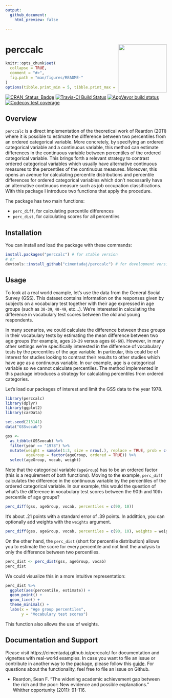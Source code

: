 ---
output:
  github_document:
    html_preview: false

---
# perccalc <a href='https://cimentadaj.github.io/perccalc/'><img src='man/figures/logo/logo_hex.png' align="right" height="150" /></a>

```{r, echo = FALSE}
knitr::opts_chunk$set(
  collapse = TRUE,
  comment = "#>",
  fig.path = "man/figures/README-"
)
options(tibble.print_min = 5, tibble.print_max = 5)
```

[![CRAN_Status_Badge](http://www.r-pkg.org/badges/version/perccalc)](http://cran.r-project.org/package=perccalc)
[![Travis-CI Build Status](https://travis-ci.org/cimentadaj/perccalc.svg?branch=master)](https://travis-ci.org/cimentadaj/perccalc)
[![AppVeyor build status](https://ci.appveyor.com/api/projects/status/github/cimentadaj/perccalc?branch=master&svg=true)](https://ci.appveyor.com/project/cimentadaj/perccalc)
[![Codecov test coverage](https://codecov.io/gh/cimentadaj/perccalc/branch/master/graph/badge.svg)](https://codecov.io/gh/cimentadaj/perccalc?branch=master)


## Overview

`perccalc` is a direct implementation of the theoretical work of Reardon (2011) where it is possible to estimate the difference between two percentiles from an ordered categorical variable. More
concretely, by specifying an ordered categorical variable and a continuous variable, this method can estimate differences in the continuous variable between percentiles of the ordered categorical
variable. This brings forth a relevant strategy to contrast ordered categorical variables which
usually have alternative continuous measures to the percentiles of the continuous measures. Moreover, this opens an avenue for calculating percentile distributions and percentile differences for ordered categorical variables which don't necessarily have an alternative continuous measure such as job occupation classifications. With this package I introduce two functions that apply the procedure.

The package has two main functions:

* `perc_diff`, for calculating percentile differences
* `perc_dist`, for calculating scores for all percentiles

## Installation

You can install and load the package with these commands:

```{r, eval = FALSE}
install.packages("perccalc") # for stable version
# or
devtools::install_github("cimentadaj/perccalc") # for development version
```

## Usage

To look at a real world example, let's use the data from the General Social Survey (GSS). This dataset contains information on the responses given by subjects on a vocabulary test together with their age expressed in age groups (such as `30-39`, `40-49`, etc...). We're interested in calculating the difference in vocabulary test scores between the old and young respondents.

In many scenarios, we could calculate the difference between these groups in their vocabulary tests by estimating the mean difference between two age groups (for example, ages `20-29` versus ages `60-69`). However, in many other settings we're specifically interested in the difference of vocabulary tests by the percentiles of the age variable. In particular, this could be of interest for studies looking to contrast their results to other studies which have age as a continuous variable. In our example, age is a categorical variable so we cannot calculate percentiles. The method implemented in this package introduces a strategy for calculating percentiles from ordered categories.

Let's load our packages of interest and limit the GSS data to the year 1978.

```{r, message = FALSE, warning = FALSE}
library(perccalc)
library(dplyr)
library(ggplot2)
library(carData)

set.seed(213141)
data("GSSvocab")

gss <- 
  as_tibble(GSSvocab) %>% 
  filter(year == "1978") %>% 
  mutate(weight = sample(1:3, size = nrow(.), replace = TRUE, prob = c(0.1, 0.5, 0.4)),
         ageGroup = factor(ageGroup, ordered = TRUE)) %>%
  select(ageGroup, vocab, weight)
```

Note that the categorical variable (`ageGroup`) has to be an ordered factor (this is a requirement of both functions). Moving to the example, `perc_diff` calculates the difference in the continuous variable by the percentiles of the ordered categorical variable. In our example, this would the question of what's the difference in vocabulary test scores between the 90th and 10th percentile of age groups?

```{r}
perc_diff(gss, ageGroup, vocab, percentiles = c(90, 10))
```

It's about .21 points with a standard error of .39 points. In addittion, you can optionally add weights with the `weights` argument.

```{r}
perc_diff(gss, ageGroup, vocab, percentiles = c(90, 10), weights = weight)
```

On the other hand, the `perc_dist` (short for percentile distribution) allows you to estimate the score for every percentile and not limit the analysis to only the difference between two percentiles.

```{r}

perc_dist <- perc_dist(gss, ageGroup, vocab)
perc_dist

```

We could visualize this in a more intuitive representation:

```{r}
perc_dist %>%
  ggplot(aes(percentile, estimate)) +
  geom_point() +
  geom_line() +
  theme_minimal() +
  labs(x = "Age group percentiles",
       y = "Vocabulary test scores")

```

This function also allows the use of weights. 

## Documentation and Support

Please visit https://cimentadaj.github.io/perccalc/ for documentation and
vignettes with real-world examples. In case you want to file an issue or
contribute in another way to the package, please follow this
[guide](https://github.com/cimentadaj/perccalc/blob/master/.github/CONTRIBUTING.md). For
questions about the functionality, feel free to file an issue on Github.

- Reardon, Sean F. "The widening academic achievement gap between the rich and the poor: New evidence and possible explanations." Whither opportunity (2011): 91-116.

